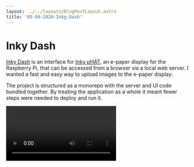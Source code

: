 ```yaml
---
layout: ../../layouts/BlogPostLayout.astro
title: '05-06-2020-Inkg-Dash'
---
```


# Inky Dash
[Inky Dash](https://github.com/r-rayns/inky_dash) is an interface for [Inky pHAT](https://shop.pimoroni.com/products/inky-phat?variant=12549254217811), an e-paper display for the Raspberry Pi, that can be accessed from a browser via a local web server. I wanted a fast and easy way to upload images to the e-paper display.

The project is structured as a monorepo with the server and UI code bundled together. By treating the application as a whole it meant fewer steps were needed to deploy and run it.

<Video src="/video/inky_dash.mp4" />
<figcaption>Uploading an image</figcaption>
